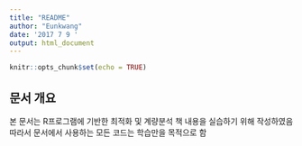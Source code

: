```yaml
---
title: "README"
author: "Eunkwang"
date: '2017 7 9 '
output: html_document
---
```


```r
knitr::opts_chunk$set(echo = TRUE)
```
## 문서 개요

본 문서는 R프로그램에 기반한 최적화 및 계량분석 책 내용을 실습하기 위해 작성하였음
따라서 문서에서 사용하는 모든 코드는 학습만을 목적으로 함
